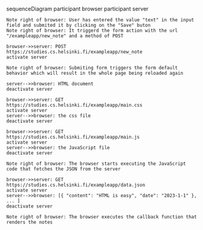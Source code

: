 sequenceDiagram
participant browser
participant server

    Note right of browser: User has entered the value "text" in the input field and submited it by clicking on the "Save" buton
    Note right of browser: It triggerd the form action with the url "/exampleapp/new_note" and a method of POST

    browser->>server: POST https://studies.cs.helsinki.fi/exampleapp/new_note
    activate server

    Note right of browser: Submiting form triggers the form default behavior which will result in the whole page being reloaded again

    server-->>browser: HTML document
    deactivate server

    browser->>server: GET https://studies.cs.helsinki.fi/exampleapp/main.css
    activate server
    server-->>browser: the css file
    deactivate server

    browser->>server: GET https://studies.cs.helsinki.fi/exampleapp/main.js
    activate server
    server-->>browser: the JavaScript file
    deactivate server

    Note right of browser: The browser starts executing the JavaScript code that fetches the JSON from the server

    browser->>server: GET https://studies.cs.helsinki.fi/exampleapp/data.json
    activate server
    server-->>browser: [{ "content": "HTML is easy", "date": "2023-1-1" }, ... ]
    deactivate server

    Note right of browser: The browser executes the callback function that renders the notes
